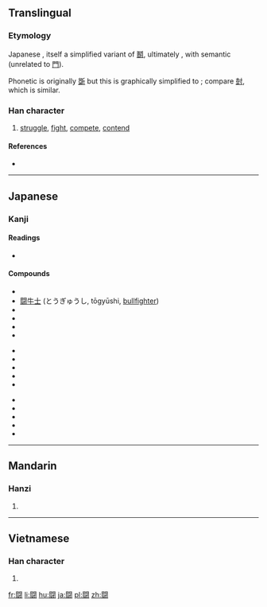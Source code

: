 {{also|鬪|鬥}}<!-- may be replaced by zh-forms -->
==Translingual==
===Etymology===
Japanese {{Han simp|鬪|f=鬥|t=門}}, itself a simplified variant of [[鬭]], ultimately {{liushu|psc}}, with semantic {{m|mul|鬥||fight|sc=Hant}} (unrelated to [[門]]).

Phonetic is originally [[斲]] but this is graphically simplified to {{Han compound|豆|寸}}; compare [[尌]], which is similar.

===Han character===
{{Han char|rn=169|rad=門|as=10|sn=18|four=|canj=日弓一廿戈 (ANMTI)|ids=⿵[[門]]⿰[[豆]][[寸]]}}

# [[struggle]], [[fight]], [[compete]], [[contend]]

====References====
* {{Han ref|kx=1341.031|dkj=45649|dj=1845.090|hdz=74312.060|uh=95D8|ud=38360}}

----

==Japanese==

===Kanji===
{{ja-kanji|grade=c|rs=門10}}

====Readings====
* {{ja-readings|goon=[[つ]] (tsu) {{non-joyo-reading}}|kanon=[[とう]] (tō)|kun=[[たたかう]] (tatakau), [[たたかい]] (tatakai)}}

====Compounds====
{{top3}}
* {{l|ja|sc=Jpan|闘牛|tr=とうぎゅう, tōgyū, [[bullfighting]]}}
* [[闘牛士]] (とうぎゅうし, tōgyūshi, [[bullfighter]])
* {{l|ja|sc=Jpan|闘鶏|tr=とうけい, tōkei, [[cockfighting]]}}
* {{l|ja|sc=Jpan|闘犬|tr=とうけん, tōken, [[dogfighting]]}}
* {{l|ja|闘争||[[struggle]]|tr=[[とうそう]], [[tōsō]]}}
* {{l|ja|拳闘||[[boxing]]|tr=[[けんとう]], [[kentō]]}}
{{mid3}}
* {{l|ja|sc=Jpan|闘魂|tr=とうこん, tōkon}}
* {{l|ja|sc=Jpan|闘士|tr=とうし, tōshi}}
* {{l|ja|sc=Jpan|闘志|tr=とうし, tōshi, [[fighting spirit]]}}
* {{l|ja|健闘||good fight, strenuous effort|tr=[[けんとう]], [[kentō]]}}
* {{l|ja|戦闘||battle, combat|tr=[[せんとう]], [[sentō]]}}
{{mid3}}
* {{l|ja|sc=Jpan|闘将|tr=とうしょう, tōshō}}
* {{l|ja|sc=Jpan|敢闘|tr=かんとう, kantō}}
* {{l|ja|戦闘機||[[fighter plane]]|tr=[[せんとうき]], [[sentōki]]}}
* {{l|ja|奮闘||[[struggle]]|tr=[[ふんとう]], [[funtō]]}}
* {{l|ja|[[格闘]][[する]]|tr=[[かくとう]][[する]], [[kakutō]] [[suru]]||[[struggle]] with/[[tackle]] (a problem)}}
{{bottom}}


----

==Mandarin==

===Hanzi===
{{cmn-hanzi|pin=[[dòu]] ([[dou4]])|wg=tou<sup>4</sup>}}

# {{defn|lang=cmn|sort=門10}}

----

==Vietnamese==

===Han character===
{{vi-hantu|[[chùa]]|rs=門10}}

# {{defn|lang=vi|sort=門10}}

[[fr:闘]]
[[li:闘]]
[[hu:闘]]
[[ja:闘]]
[[pl:闘]]
[[zh:闘]]